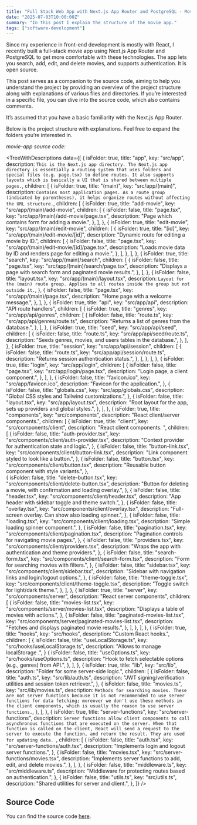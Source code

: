 ```yaml
---
title: "Full Stack Web App with Next.js App Router and PostgreSQL - Movie App"
date: "2025-07-03T10:00:00Z"
summary: "In this post I explain the structure of the movie app."
tags: ["software-development"]
---
```


Since my experience in front-end development is mostly with React, I recently
built a full-stack movie app using Next.js App Router and PostgreSQL to get
more comfortable with these technologies. The app lets you search,
add, edit, and delete movies, and supports authentication. It is open source.

This post serves as a companion to the source code, aiming to help you
understand the project by providing an overview of the project structure
along with explanations of various files and directories. If you’re
interested in a specific file, you can dive into the source code, which
also contains comments.

It’s assumed that you have a basic familiarity with the Next.js App
Router.

Below is the project structure with explanations. Feel free to expand
the folders you’re interested in.

_movie-app source code:_

<TreeWithDescriptions
  data={[
    {
      isFolder: true,
      title: "app",
      key: "src/app",
      description: `This is the Next.js app directory. The Next.js app directory is essentially a routing system that uses folders and special files (e.g. page.tsx) to define routes. It also supports layouts which is basically a UI that is shared between multiple pages.`,
      children: [
        {
          isFolder: true,
          title: "(main)",
          key: "src/app/(main)",
          description: `Contains most application pages. As a route group (indicated by parentheses), it helps organize routes without affecting the URL structure.`,
          children: [
            {
              isFolder: true,
              title: "add-movie",
              key: "src/app/(main)/add-movie",
              children: [
                {
                  isFolder: false,
                  title: "page.tsx",
                  key: "src/app/(main)/add-movie/page.tsx",
                  description: "Page which contains form for adding a movie.",
                },
              ],
            },
            {
              isFolder: true,
              title: "edit-movie",
              key: "src/app/(main)/edit-movie",
              children: [
                {
                  isFolder: true,
                  title: "[id]",
                  key: "src/app/(main)/edit-movie/[id]",
                  description: "Dynamic route for editing a movie by ID.",
                  children: [
                    {
                      isFolder: false,
                      title: "page.tsx",
                      key: "src/app/(main)/edit-movie/[id]/page.tsx",
                      description: "Loads movie data by ID and renders page for editing a movie.",
                    },
                  ],
                },
              ],
            },
            {
              isFolder: true,
              title: "search",
              key: "src/app/(main)/search",
              children: [
                {
                  isFolder: false,
                  title: "page.tsx",
                  key: "src/app/(main)/search/page.tsx",
                  description: "Displays a page with search form and paginated movie results.",
                },
              ],
            },
            {
              isFolder: false,
              title: "layout.tsx",
              key: "src/app/(main)/layout.tsx",
              description: `Layout for the (main) route group. Applies to all routes inside the group but not outside it.`,
            },
            {
              isFolder: false,
              title: "page.tsx",
              key: "src/app/(main)/page.tsx",
              description: "Home page with a welcome message.",
            },
          ],
        },
        {
          isFolder: true,
          title: "api",
          key: "src/app/api",
          description: "API route handlers",
          children: [
            {
              isFolder: true,
              title: "genres",
              key: "src/app/api/genres",
              children: [
                {
                  isFolder: false,
                  title: "route.ts",
                  key: "src/app/api/genres/route.ts",
                  description: "Returns a list of genres from the database.",
                },
              ],
            },
            {
              isFolder: true,
              title: "seed",
              key: "src/app/api/seed",
              children: [
                {
                  isFolder: false,
                  title: "route.ts",
                  key: "src/app/api/seed/route.ts",
                  description: "Seeds genres, movies, and users tables in the database.",
                },
              ],
            },
            {
              isFolder: true,
              title: "session",
              key: "src/app/api/session",
              children: [
                {
                  isFolder: false,
                  title: "route.ts",
                  key: "src/app/api/session/route.ts",
                  description: "Returns session authentication status.",
                },
              ],
            },
          ],
        },
        {
          isFolder: true,
          title: "login",
          key: "src/app/login",
          children: [
            {
              isFolder: false,
              title: "page.tsx",
              key: "src/app/login/page.tsx",
              description: "Login page, a client component.",
            },
          ],
        },
        {
          isFolder: false,
          title: "favicon.ico",
          key: "src/app/favicon.ico",
          description: "Favicon for the application.",
        },
        {
          isFolder: false,
          title: "globals.css",
          key: "src/app/globals.css",
          description: "Global CSS styles and Tailwind customizations.",
        },
        {
          isFolder: false,
          title: "layout.tsx",
          key: "src/app/layout.tsx",
          description: "Root layout for the app, sets up providers and global styles.",
        },
      ],
    },
    {
      isFolder: true,
      title: "components",
      key: "src/components",
      description: "React client/server components.",
      children: [
        {
          isFolder: true,
          title: "client",
          key: "src/components/client",
          description: "React client components. ",
          children: [
            {
              isFolder: false,
              title: "auth-provider.tsx",
              key: "src/components/client/auth-provider.tsx",
              description: "Context provider for authentication state and logic.",
            },
            {
              isFolder: false,
              title: "button-link.tsx",
              key: "src/components/client/button-link.tsx",
              description: "Link component styled to look like a button.",
            },
            {
              isFolder: false,
              title: "button.tsx",
              key: "src/components/client/button.tsx",
              description: "Reusable button component with style variants.",
            },          
            {
              isFolder: false,
              title: "delete-button.tsx",
              key: "src/components/client/delete-button.tsx",
              description: "Button for deleting a movie, with confirmation and loading overlay.",
            },
            {
              isFolder: false,
              title: "header.tsx",
              key: "src/components/client/header.tsx",
              description: "App header with sidebar toggle and theme switch.",
            },
            {
              isFolder: false,
              title: "overlay.tsx",
              key: "src/components/client/overlay.tsx",
              description: "Full-screen overlay. Can show also loading spinner.",
            },
            {
              isFolder: false,
              title: "loading.tsx",
              key: "src/components/client/loading.tsx",
              description: "Simple loading spinner component.",
            },
            {
              isFolder: false,
              title: "pagination.tsx",
              key: "src/components/client/pagination.tsx",
              description: "Pagination controls for navigating movie pages.",
            },
            {
              isFolder: false,
              title: "providers.tsx",
              key: "src/components/client/providers.tsx",
              description: "Wraps the app with authentication and theme providers.",
            },
            {
              isFolder: false,
              title: "search-form.tsx",
              key: "src/components/client/search-form.tsx",
              description: "Form for searching movies with filters.",
            },
            {
              isFolder: false,
              title: "sidebar.tsx",
              key: "src/components/client/sidebar.tsx",
              description: "Sidebar with navigation links and login/logout options.",
            },
            {
              isFolder: false,
              title: "theme-toggle.tsx",
              key: "src/components/client/theme-toggle.tsx",
              description: "Toggle switch for light/dark theme.",
            },
          ],
        },
        {
          isFolder: true,
          title: "server",
          key: "src/components/server",
          description: "React server components",
          children: [
            {
              isFolder: false,
              title: "movies-list.tsx",
              key: "src/components/server/movies-list.tsx",
              description: "Displays a table of movies with actions.",
            },
            {
              isFolder: false,
              title: "paginated-movies-list.tsx",
              key: "src/components/server/paginated-movies-list.tsx",
              description: "Fetches and displays paginated movie results.",
            },
          ],
        },
      ],
    },
    {
      isFolder: true,
      title: "hooks",
      key: "src/hooks",
      description: "Custom React hooks.",
      children: [
        {
          isFolder: false,
          title: "useLocalStorage.ts",
          key: "src/hooks/useLocalStorage.ts",
          description: "Allows to manage localStorage .",
        }
        {
          isFolder: false,
          title: "useOptions.ts",
          key: "src/hooks/useOptions.ts",
          description: "Hook to fetch selectable options (e.g., genres) from API.",
        },
      ],
    },
    {
      isFolder: true,
      title: "lib",
      key: "src/lib",
      description: "Folder for some server-side logic.",
      children: [
        {
          isFolder: false,
          title: "auth.ts",
          key: "src/lib/auth.ts",
          description: "JWT signing/verification utilities and session token retriever.",
        },
        {
          isFolder: false,
          title: "movies.ts",
          key: "src/lib/movies.ts",
          description: `Methods for searching movies. These are not server functions because it is not recommended to use server functions for data fetching; moreover
          we don't use these methods in the client components, which is usually the reason to use server functions.`,
        },
      ],
    },
    {
      isFolder: true,
      title: "server-functions",
      key: "src/server-functions",
      description: `Server functions allow client components to call asynchronous functions that are executed on the server. When that function is called on the client, React will send a request to the server to execute the function, and return the result. They are used for updating data. `,
      children: [
        {
          isFolder: false,
          title: "auth.tsx",
          key: "src/server-functions/auth.tsx",
          description: "Implements login and logout server functions.",
        },
        {
          isFolder: false,
          title: "movies.tsx",
          key: "src/server-functions/movies.tsx",
          description: "Implements server functions to add, edit, and delete movies.",
        },
      ],
    },
    {
      isFolder: false,
      title: "middleware.ts",
      key: "src/middleware.ts",
      description: "Middleware for protecting routes based on authentication.",
    },
    {
      isFolder: false,
      title: "utils.ts",
      key: "src/utils.ts",
      description: "Shared utilities for server and client.",
    },
  ]}
/>

## Source Code

You can find the source code [here](https://github.com/gmoniava/movie-app).
